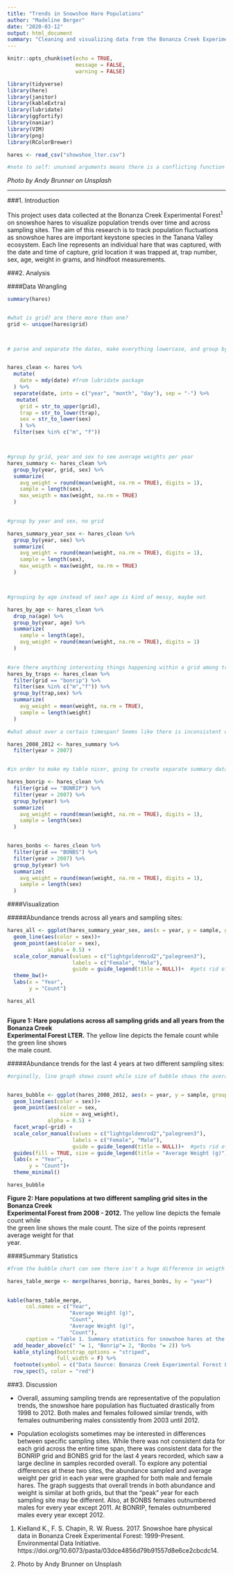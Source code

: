 ```yaml
---
title: "Trends in Snowshoe Hare Populations"
author: "Madeline Berger"
date: "2020-03-12"
output: html_document
summary: "Cleaning and visualizing data from the Bonanza Creek Experimental Forest"
---
```



```r
knitr::opts_chunk$set(echo = TRUE,
                      message = FALSE,
                      warning = FALSE)

library(tidyverse)
library(here)
library(janitor)
library(kableExtra)
library(lubridate)
library(ggfortify)
library(naniar)
library(VIM)
library(png)
library(RColorBrewer)

hares <- read_csv("showshoe_lter.csv")

#note to self: ununsed arguments means there is a conflicting function in another packag (lubridate has a here function)

```

*Photo by Andy Brunner on Unsplash*

***

###1. Introduction

This project uses data collected at the Bonanza Creek Experimental Forest^1^ on snowshoe hares to visualize population trends over time and across sampling sites. The aim of this research is to track population fluctuations as snowshoe hares are important keystone species in the Tanana Valley ecosystem. Each line represents an individual hare that was captured, with the date and time of capture, grid location it was trapped at, trap number, sex, age, weight in grams, and hindfoot measurements.  

###2. Analysis

####Data Wrangling
```r
summary(hares)


#what is grid? are there more than one?
grid <- unique(hares$grid)



# parse and separate the dates, make everything lowercase, and group by both grid and trap and year and sex to try and see any patterns or duplicates we should we aware of. Guessing that there may be differences in different grid locations across years, and between sexes. Filter our any missing data


hares_clean <- hares %>% 
  mutate(
    date = mdy(date) #from lubridate package
  ) %>% 
  separate(date, into = c("year", "month", "day"), sep = "-") %>%
   mutate(
    grid = str_to_upper(grid),
    trap = str_to_lower(trap),
    sex = str_to_lower(sex)
    ) %>% 
  filter(sex %in% c("m", "f"))



#group by grid, year and sex to see average weights per year
hares_summary <- hares_clean %>%
  group_by(year, grid, sex) %>% 
  summarize(
    avg_weight = round(mean(weight, na.rm = TRUE), digits = 1),
    sample = length(sex),
    max_weigth = max(weight, na.rm = TRUE)
  ) 
  

#group by year and sex, no grid

hares_summary_year_sex <- hares_clean %>% 
  group_by(year, sex) %>% 
  summarize(
    avg_weight = round(mean(weight, na.rm = TRUE), digits = 1),
    sample = length(sex),
    max_weigth = max(weight, na.rm = TRUE)
  ) 



#grouping by age instead of sex? age is kind of messy, maybe not

hares_by_age <- hares_clean %>%
  drop_na(age) %>% 
  group_by(year, age) %>% 
  summarize(
    sample = length(age),
    avg_weight = round(mean(weight, na.rm = TRUE), digits = 1)
  )
  

#are there anything interesting things happening within a grid among traps? answer: no, data is patchy
hares_by_traps <- hares_clean %>% 
  filter(grid == "bonrip") %>% 
  filter(sex %in% c("m","f")) %>% 
  group_by(trap,sex) %>% 
  summarize(
    avg_weight = mean(weight, na.rm = TRUE),
    sample = length(weight)
  )

#what about over a certain timespan? Seems like there is inconsistent data between grids for some of the earlier years. This stretcg seems more consistent

hares_2008_2012 <- hares_summary %>% 
  filter(year > 2007)


#in order to make my table nicer, going to create separate summary dataframes for the two grids that have consistent data for my dates

hares_bonrip <- hares_clean %>% 
  filter(grid == "BONRIP") %>% 
  filter(year > 2007) %>% 
  group_by(year) %>% 
  summarize(
    avg_weight = round(mean(weight, na.rm = TRUE), digits = 1),
    sample = length(sex)
  )


hares_bonbs <- hares_clean %>% 
  filter(grid == "BONBS") %>% 
  filter(year > 2007) %>% 
  group_by(year) %>% 
  summarize(
    avg_weight = round(mean(weight, na.rm = TRUE), digits = 1),
    sample = length(sex)
  )

```



####Visualization

#####Abundance trends across all years and sampling sites:
```r

hares_all <- ggplot(hares_summary_year_sex, aes(x = year, y = sample, group = sex))+
  geom_line(aes(color = sex))+
  geom_point(aes(color = sex), 
             alpha = 0.5) +
  scale_color_manual(values = c("lightgoldenrod2","palegreen3"), 
                     labels = c("Female", "Male"),
                     guide = guide_legend(title = NULL))+  #gets rid of color legend but keeps the other
  theme_bw()+
  labs(x = "Year", 
       y = "Count")

hares_all



```
  
  **Figure 1: Hare populations across all sampling grids and all years from the Bonanza Creek  
Experimental Forest LTER.** The yellow line depicts the female count while the green line shows  
the male count.

#####Abundance trends for the last 4 years at two different sampling sites: 
```r

#orginally, line graph shows count while size of bubble shows the average weight (not too much variance in for that dimension)


hares_bubble <- ggplot(hares_2008_2012, aes(x = year, y = sample, group = sex))+
  geom_line(aes(color = sex))+
  geom_point(aes(color = sex, 
                 size = avg_weight), 
             alpha = 0.5) +
  facet_wrap(~grid) +
  scale_color_manual(values = c("lightgoldenrod2","palegreen3"), 
                     labels = c("Female", "Male"),
                     guide = guide_legend(title = NULL))+  #gets rid of color legend but keeps the other
  guides(fill = TRUE, size = guide_legend(title = "Average Weight (g)"))+
  labs(x = "Year", 
       y = "Count")+
  theme_minimal()

hares_bubble

```
  
**Figure 2: Hare populations at two different sampling grid sites in the Bonanza Creek  
Experimental Forest from 2008 - 2012.** The yellow line depicts the female count while  
the green line shows the male count. The size of the points represent average weight for that  
year.

####Summary Statistics
```r
#from the bubble chart can see there isn't a huge difference in weigth between males and females, so for the table decided to average across sexes

hares_table_merge <- merge(hares_bonrip, hares_bonbs, by = "year") 
  

kable(hares_table_merge, 
      col.names = c("Year", 
                    "Average Weight (g)", 
                    "Count", 
                    "Average Weight (g)", 
                    "Count"), 
      caption = "Table 1. Summary statistics for snowshoe hares at the Bonanza Creek Experimental Forest, 2008 - 2012, separated by sampling grid location. Weight is averaged over both males and females, and count represents the total number of individuals trapped at that grid in a particular year.") %>% 
  add_header_above(c(" "= 1, "Bonrip"= 2, "Bonbs "= 2)) %>% 
  kable_styling(bootstrap_options = "striped", 
                full_width = F) %>% 
  footnote(symbol = c("Data Source: Bonanza Creek Experimental Forest LTER ")) %>%  
  row_spec(5, color = "red")

```


###3. Discussion

- Overall, assuming sampling trends are representative of the population trends, the snowshoe hare population has fluctuated drastically from 1998 to 2012. Both males and females followed similar trends, with females outnumbering males consistently from 2003 until 2012. 

- Population ecologists sometimes may be interested in differences between specific sampling sites. While there was not consistent data for each grid across the entire time span, there was consistent data for the BONRIP grid and BONBS grid for the last 4 years recorded, which saw a large decline in samples recorded overall. To explore any potential differences at these two sites, the abundance sampled and average weight per grid in each year were graphed for both male and female hares. The graph suggests that overall trends in both abundance and weight is similar at both grids, but that the "peak" year for each sampling site may be different. Also, at BONBS females outnumbered males for every year except 2011. At BONRIP, females outnumbered males every year except 2012.   
  
    

  
  

  
1. Kielland K., F. S. Chapin, R. W. Ruess. 2017. Snowshoe hare physical data in Bonanza Creek Experimental Forest: 1999-Present. Environmental Data Initiative. https://doi.org/10.6073/pasta/03dce4856d79b91557d8e6ce2cbcdc14. 

2. Photo by Andy Brunner on Unsplash